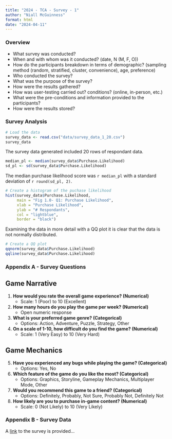 ```yaml
---
title: "2024 - TCA - Survey - 1"
author: "Niall McGuinness"
format: html
date: "2024-04-11"
---
```


### Overview
- What survey was conducted?
- When and with whom was it conducted? (date, N (M, F, O))
- How do the participants breakdown in terms of demographic?
(sampling method (random, stratified, cluster, convenience), age, preference)
- Who conducted the survey?
- What was the purpose of the survey?
- How were the results gathered?
- How was user-testing carried out? conditions? (online, in-person, etc.)
- What were the pre-conditions and information provided to the participants?
- How were the results stored?

### Survey Analysis

```r
# Load the data
survey_data <- read.csv("data/survey_data_1_20.csv")
survey_data

```

The survey data generated included 20 rows of respondant data.

```r
median_pl <- median(survey_data$Purchase.Likelihood)
sd_pl <- sd(survey_data$Purchase.Likelihood)

```

The median purchase likelihood score was `r median_pl` with a standard deviation of `r round(sd_pl, 2)`.

```r
# Create a histogram of the puchase likelihood
hist(survey_data$Purchase.Likelihood,
     main = "Fig 1.0- Q1: Purchase Likelihood",
     xlab = "Purchase Likelihood",
     ylab = "# Respondants",
     col = "lightblue",
     border = "black")
```

Examining the data in more detail with a QQ plot it is clear that the data is not normally distributed.

```r
# Create a QQ plot
qqnorm(survey_data$Purchase.Likelihood)
qqline(survey_data$Purchase.Likelihood)

```





### Appendix A - Survey Questions

## Game Narrative
1.  **How would you rate the overall game experience? (Numerical)**
    -   Scale: 1 (Poor) to 10 (Excellent)
2.  **How many hours do you play the game per week? (Numerical)**
    -   Open numeric response
3.  **What is your preferred game genre? (Categorical)**
    -   Options: Action, Adventure, Puzzle, Strategy, Other
4.  **On a scale of 1-10, how difficult do you find the game? (Numerical)**
    -   Scale: 1 (Very Easy) to 10 (Very Hard)

## Game Mechanics    
    
5.  **Have you experienced any bugs while playing the game? (Categorical)**
    -   Options: Yes, No
6.  **Which feature of the game do you like the most? (Categorical)**
    -   Options: Graphics, Storyline, Gameplay Mechanics, Multiplayer Mode, Other
7.  **Would you recommend this game to a friend? (Categorical)**
    -   Options: Definitely, Probably, Not Sure, Probably Not, Definitely Not
8.  **How likely are you to purchase in-game content? (Numerical)**
    -   Scale: 0 (Not Likely) to 10 (Very Likely)
    
### Appendix B - Survey Data

A [link](www.dkit.ie) to the survey is provided...


